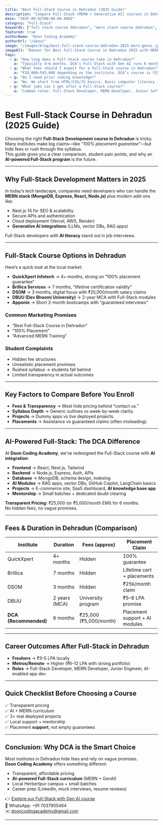 ```yaml
---
title: "Best Full-Stack Course in Dehradun (2025 Guide)"
description: "Compare Full-Stack (MERN + Generative AI) courses in Dehradun—fees, syllabus, projects, and placements. See why Doon Coding Academy fits beginners & switchers."
date: "2025-09-02T00:00:00.000Z"
category: "Full-Stack"
keywords: ["full stack course dehradun", "mern stack course dehradun", "best full stack institute dehradun", "full stack developer course dehradun fees", "ai powered full stack course dehradun"]
featured: true
authorName: "Doon Coding Academy"
authorUrl: "/about"
image: "/images/blog/best-full-stack-course-dehradun-2025-mern-genai.jpg"
imageAlt: "Banner for Best Full-Stack Course in Dehradun 2025 with MERN + GenAI, fees and duration details"
faqs:
  - q: "How long does a Full-Stack course take in Dehradun?"
    a: "Typically 4–6 months. DCA’s Full-Stack with Gen AI runs 6 months with weekend doubt sessions."
  - q: "What fees should I expect for a Full-Stack course in Dehradun?"
    a: "₹20,000–₹45,000 depending on the institute. DCA’s course is ₹25,000 or ₹5,000/month EMI."
  - q: "Do I need prior coding knowledge?"
    a: "No. We start from HTML/CSS/JS basics. Basic computer literacy is enough."
  - q: "What jobs can I get after a Full-Stack course?"
    a: "Common roles: Full-Stack Developer, MERN Developer, Junior Software Engineer, Web Developer."
---
```


# Best Full-Stack Course in Dehradun (2025 Guide)

Choosing the right **Full-Stack Development course in Dehradun** is tricky. Many institutes make big claims—like *“100% placement guarantee”*—but hide fees or rush through the syllabus.  
This guide gives you a clear comparison, student pain points, and why an **AI-powered Full-Stack program** is the future.

---

## Why Full-Stack Development Matters in 2025

In today’s tech landscape, companies need developers who can handle the **MERN stack (MongoDB, Express, React, Node.js)** plus modern add-ons like:

- Next.js 14 for SEO & scalability  
- Secure APIs and authentication  
- Cloud deployment (Vercel, AWS, Render)  
- **Generative AI integrations** (LLMs, vector DBs, RAG apps)

Full-Stack developers with **AI literacy** stand out in job interviews.

---

## Full-Stack Course Options in Dehradun

Here’s a quick look at the local market:

- **QuickXpert Infotech** → 4+ months, strong on “100% placement guarantee”  
- **Brillica Services** → 7 months, “lifetime certification validity”  
- **DSOM** → 3 months, digital focus with ₹25,000/month salary claims  
- **DBUU (Dev Bhoomi University)** → 2-year MCA with Full-Stack modules  
- **Apponix** → Short 2-month bootcamps with “guaranteed interviews”

### Common Marketing Promises
- “Best Full-Stack Course in Dehradun”  
- “100% Placement”  
- “Advanced MERN Training”  

### Student Complaints
- Hidden fee structures  
- Unrealistic placement promises  
- Rushed syllabus → students fall behind  
- Limited transparency in actual outcomes  

---

## Key Factors to Compare Before You Enroll

- **Fees & Transparency** → Most hide pricing behind “contact us.”  
- **Syllabus Depth** → Generic outlines vs week-by-week clarity.  
- **Projects** → Dummy apps vs live deployed projects.  
- **Placements** → Assistance vs guaranteed claims (often misleading).  

---

## AI-Powered Full-Stack: The DCA Difference

At **Doon Coding Academy**, we’ve redesigned the Full-Stack course with **AI integration**:

- **Frontend** → React, Next.js, Tailwind  
- **Backend** → Node.js, Express, Auth, APIs  
- **Database** → MongoDB, schema design, indexing  
- **AI Modules** → RAG apps, vector DBs, GitHub Copilot, LangChain basics  
- **Projects** → E-commerce site, SaaS dashboard, **AI knowledge base app**  
- **Mentorship** → Small batches + dedicated doubt clearing  

**Transparent Pricing:** ₹25,000 (or ₹5,000/month EMI) for 6 months.  
No hidden fees, no vague promises.

---

## Fees & Duration in Dehradun (Comparison)

| Institute | Duration | Fees (approx) | Placement Claim |
|-----------|----------|---------------|-----------------|
| QuickXpert | 4+ months | Hidden | 100% guarantee |
| Brillica | 7 months | Hidden | Lifetime cert + placements |
| DSOM | 3 months | Hidden | ₹25k/month claim |
| DBUU | 2 years (MCA) | University program | ₹5–8 LPA promise |
| **DCA (Recommended)** | 6 months | ₹25,000 (₹5,000/month) | Placement support + AI modules |

---

## Career Outcomes After Full-Stack in Dehradun

- **Freshers** → ₹3–5 LPA locally  
- **Metros/Remote** → Higher (₹6–12 LPA with strong portfolio)  
- **Roles** → Full-Stack Developer, MERN Developer, Junior Engineer, AI-enabled app dev  

---

## Quick Checklist Before Choosing a Course

✅ Transparent pricing  
✅ AI + MERN curriculum  
✅ 3+ real deployed projects  
✅ Local support + mentorship  
✅ Placement **support**, not empty guarantees  

---

## Conclusion: Why DCA is the Smart Choice

Most institutes in Dehradun hide fees and rely on vague promises.  
**Doon Coding Academy** offers something different:  

- Transparent, affordable pricing  
- **AI-powered Full-Stack curriculum** (MERN + GenAI)  
- Local Herbertpur campus + small batches  
- Career prep (LinkedIn, mock interviews, resume reviews)  

👉 [Explore our Full-Stack with Gen AI course](/courses/full-stack)  
📱 WhatsApp: +91 7037905464  
✉️ dooncodingacademy@gmail.com  

---
